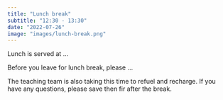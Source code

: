 ```yaml
---
title: "Lunch break"
subtitle: "12:30 - 13:30"
date: "2022-07-26"
image: "images/lunch-break.png"
---
```


Lunch is served at ...

Before you leave for lunch break, please ... <!--# TO DO: Add instructions on giving feedback on stickies. -->

The teaching team is also taking this time to refuel and recharge.
If you have any questions, please save then fir after the break.
